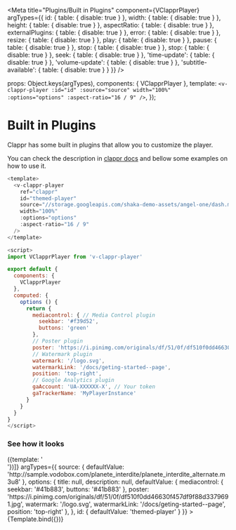 
<Meta
  title="Plugins/Built in Plugins"
  component={VClapprPlayer}
  argTypes={{
    id: {
      table: { disable: true }
    },
    width: {
      table: { disable: true }
    },
    height: {
      table: { disable: true }
    },
    aspectRatio: {
      table: { disable: true }
    },
    externalPlugins: {
      table: { disable: true }
    },
    error: {
      table: { disable: true }
    },
    resize: {
      table: { disable: true }
    },
    play: {
      table: { disable: true }
    },
    pause: {
      table: { disable: true }
    },
    stop: {
      table: { disable: true }
    },
    stop: {
      table: { disable: true }
    },
    seek: {
      table: { disable: true }
    },
    'time-update': {
      table: { disable: true }
    },
    'volume-update': {
      table: { disable: true }
    },
    'subtitle-available': {
      table: { disable: true }
    }
  }}
/>

  props: Object.keys(argTypes),
  components: { VClapprPlayer },
  template: `<v-clappr-player :id="id" :source="source" width="100%" :options="options" :aspect-ratio="16 / 9" />`,
});

# Built in Plugins

Clappr has some built in plugins that allow you to customize the player.

You can check the description in [clappr docs](https://github.com/clappr/clappr-plugins#plugins-description) and bellow some examples on how to use it.

```js
<template>
  <v-clappr-player
    ref="clappr"
    id="themed-player"
    source="//storage.googleapis.com/shaka-demo-assets/angel-one/dash.mpd"
    width="100%"
    :options="options"
    :aspect-ratio="16 / 9"
  />
</template>

<script>
import VClapprPlayer from 'v-clappr-player'

export default {
  components: {
    VClapprPlayer
  },
  computed: {
    options () {
      return {
        mediacontrol: { // Media Control plugin
          seekbar: '#f39d52',
          buttons: 'green'
        },
        // Poster plugin
        poster: 'https://i.pinimg.com/originals/df/51/0f/df510f0dd46630f457df9f88d3379691.jpg',
        // Watermark plugin
        watermark: '/logo.svg',
        watermarkLink: '/docs/geting-started--page',
        position: 'top-right',
        // Google Analytics plugin
        gaAccount: 'UA-XXXXXX-X', // Your token
        gaTrackerName: 'MyPlayerInstance'
      }
    }
  }
}
</script>
```

### See how it looks

<Canvas>
  <Story
    name="BuiltInPlugins"
    parameters={{ layout: 'fullscreen' }}
    decorators={[() => ({template: '<div style="width: 100%; margin: auto;"><div style="width: 640px; margin: auto;"><story /></div></div>'})]}
    argTypes={{
      source: {
        defaultValue: 'http://sample.vodobox.com/planete_interdite/planete_interdite_alternate.m3u8'
      },
      options: {
        title: null,
        description: null,
        defaultValue: {
          mediacontrol: {
            seekbar: '#41b883',
            buttons: '#41b883'
          },
          poster: 'https://i.pinimg.com/originals/df/51/0f/df510f0dd46630f457df9f88d3379691.jpg',
          watermark: '/logo.svg',
          watermarkLink: '/docs/geting-started--page',
          position: 'top-right'
        },
      },
      id: {
        defaultValue: 'themed-player'
      }
    }}
  >
    {Template.bind({})}
  </Story>
</Canvas>